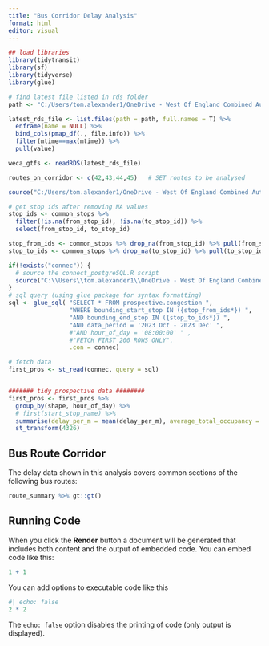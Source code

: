 ```yaml
---
title: "Bus Corridor Delay Analysis"
format: html
editor: visual
---
```


```r
## load libraries
library(tidytransit)
library(sf)
library(tidyverse)
library(glue)
```



```r

# find latest file listed in rds folder
path <- "C:/Users/tom.alexander1/OneDrive - West Of England Combined Authority/Transport/2.2 Bus/BODS/rds/"

latest_rds_file <- list.files(path = path, full.names = T) %>% 
  enframe(name = NULL) %>% 
  bind_cols(pmap_df(., file.info)) %>% 
  filter(mtime==max(mtime)) %>% 
  pull(value)

weca_gtfs <- readRDS(latest_rds_file)

```

```r

routes_on_corridor <- c(42,43,44,45)   # SET routes to be analysed

source("C:/Users/tom.alexander1/OneDrive - West Of England Combined Authority/Transport/2.2 Bus/visualisation/bus_pinchpoints/gtfs_corridor_stops.R")

```

```r

# get stop ids after removing NA values
stop_ids <- common_stops %>% 
  filter(!is.na(from_stop_id), !is.na(to_stop_id)) %>% 
  select(from_stop_id, to_stop_id) 

stop_from_ids <- common_stops %>% drop_na(from_stop_id) %>% pull(from_stop_id)
stop_to_ids <- common_stops %>% drop_na(to_stop_id) %>% pull(to_stop_id)

if(!exists("connec")) {
  # source the connect_postgreSQL.R script
  source("C:\\Users\\tom.alexander1\\OneDrive - West Of England Combined Authority\\Transport\\7.0 Data\\Rscripts\\access_postgresql\\access_to_postgresql\\connect_postgreSQL.R")
}
# sql query (using glue package for syntax formatting)
sql <- glue_sql( "SELECT * FROM prospective.congestion ",
                 "WHERE bounding_start_stop IN ({stop_from_ids*}) ",
                 "AND bounding_end_stop IN ({stop_to_ids*}) ",
                 "AND data_period = '2023 Oct - 2023 Dec' ",
                 #"AND hour_of_day = '08:00:00' " ,
                 #"FETCH FIRST 200 ROWS ONLY", 
                 .con = connec)

# fetch data
first_pros <- st_read(connec, query = sql)


####### tidy prospective data ########
first_pros <- first_pros %>% 
  group_by(shape, hour_of_day) %>%
  # first(start_stop_name) %>% 
  summarise(delay_per_m = mean(delay_per_m), average_total_occupancy = mean(average_total_occupancy)) %>% 
  st_transform(4326)


```



## Bus Route Corridor

The delay data shown in this analysis covers common sections of the following bus routes:
```r
route_summary %>% gt::gt()

```


## Running Code

When you click the **Render** button a document will be generated that includes both content and the output of embedded code. You can embed code like this:

```r
1 + 1
```

You can add options to executable code like this

```r
#| echo: false
2 * 2
```

The `echo: false` option disables the printing of code (only output is displayed).
